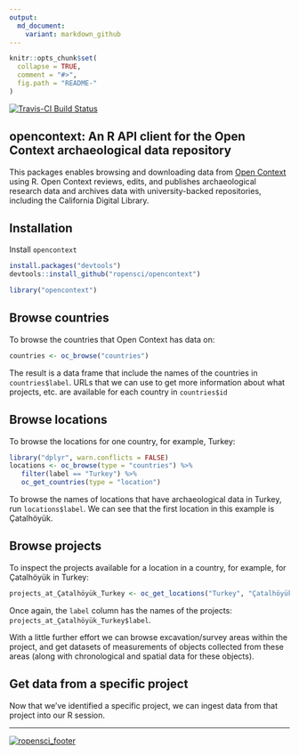 ```yaml
---
output:
  md_document:
    variant: markdown_github
---
```


<!-- README.md is generated from README.Rmd. Please edit that file -->

```r
knitr::opts_chunk$set(
  collapse = TRUE,
  comment = "#>",
  fig.path = "README-"
)
```

[![Travis-CI Build Status](https://travis-ci.org/ropensci/opencontext.png?branch=master)](https://travis-ci.org/ropensci/opencontext)

## opencontext: An R API client for the Open Context archaeological data repository

This packages enables browsing and downloading data from [Open Context](http://opencontext.org/) using R. Open Context reviews, edits, and publishes archaeological research data and archives data with university-backed repositories, including the California Digital Library.

## Installation

Install `opencontext`

```r
install.packages("devtools")
devtools::install_github("ropensci/opencontext")
```

```r
library("opencontext")
```

## Browse countries 

To browse the countries that Open Context has data on:

```r
countries <- oc_browse("countries")
```

The result is a data frame that include the names of the countries in `countries$label`. URLs that we can use to get more information about what projects, etc. are available for each country in `countries$id`

## Browse locations

To browse the locations for one country, for example, Turkey:

```r
library("dplyr", warn.conflicts = FALSE)
locations <- oc_browse(type = "countries") %>%
   filter(label == "Turkey") %>%
   oc_get_countries(type = "location")
```

To browse the names of locations that have archaeological data in Turkey, run `locations$label`. We can see that the first location in this example is Çatalhöyük. 

## Browse projects

To inspect the projects available for a location in a country, for example, for Çatalhöyük in Turkey:

```r
projects_at_Çatalhöyük_Turkey <- oc_get_locations("Turkey", "Çatalhöyük")
```

Once again, the `label` column has the names of the projects: `projects_at_Çatalhöyük_Turkey$label`. 

With a little further effort we can browse excavation/survey areas within the project, and get datasets of measurements of objects collected from these areas (along with chronological and spatial data for these objects).

## Get data from a specific project

Now that we've identified a specific project, we can ingest data from that project into our R session. 



---
[![ropensci_footer](http://ropensci.org/public_images/github_footer.png)](http://ropensci.org)


